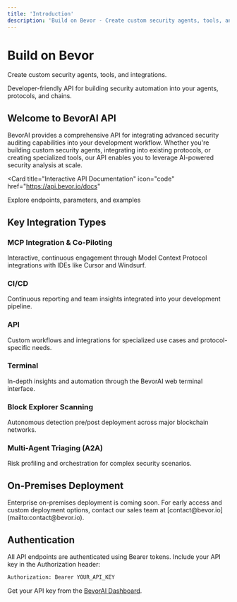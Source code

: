 ```yaml
---
title: 'Introduction'
description: 'Build on Bevor - Create custom security agents, tools, and integrations'
---
```


# Build on Bevor

Create custom security agents, tools, and integrations.

Developer-friendly API for building security automation into your agents, protocols, and chains.

## Welcome to BevorAI API

BevorAI provides a comprehensive API for integrating advanced security auditing capabilities into your development workflow. Whether you're building custom security agents, integrating into existing protocols, or creating specialized tools, our API enables you to leverage AI-powered security analysis at scale.

<Card
  title="Interactive API Documentation"
  icon="code"
  href="https://api.bevor.io/docs"
>
  Explore endpoints, parameters, and examples
</Card>

## Key Integration Types

### MCP Integration & Co-Piloting
Interactive, continuous engagement through Model Context Protocol integrations with IDEs like Cursor and Windsurf.

### CI/CD
Continuous reporting and team insights integrated into your development pipeline.

### API
Custom workflows and integrations for specialized use cases and protocol-specific needs.

### Terminal
In-depth insights and automation through the BevorAI web terminal interface.

### Block Explorer Scanning
Autonomous detection pre/post deployment across major blockchain networks.

### Multi-Agent Triaging (A2A)
Risk profiling and orchestration for complex security scenarios.

## On-Premises Deployment

<Note>
  Enterprise on-premises deployment is coming soon. For early access and custom deployment options, contact our sales team at [contact@bevor.io](mailto:contact@bevor.io).
</Note>

## Authentication

All API endpoints are authenticated using Bearer tokens. Include your API key in the Authorization header:

```bash
Authorization: Bearer YOUR_API_KEY
```

Get your API key from the [BevorAI Dashboard](https://app.bevor.io).
